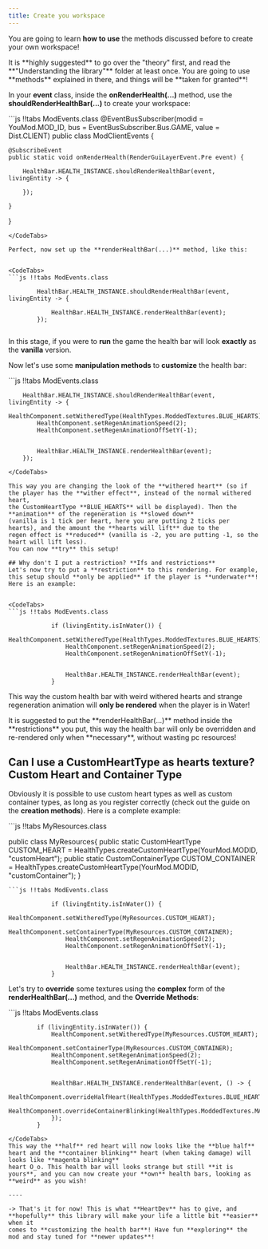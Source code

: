 ```yaml
---
title: Create you workspace
---
```

You are going to learn **how to use** the methods discussed before to create your own workspace!

<Callout variant="warning">
    It is **highly suggested** to go over the "theory" first, and read the **"Understanding the library"** folder at least once.
    You are going to use **methods** explained in there, and things will be **taken for granted**!
</Callout>

In your **event** class, inside the **onRenderHealth(...)** method, use the **shouldRenderHealthBar(...)** to create your workspace:


<CodeTabs>
```js !!tabs ModEvents.class
@EventBusSubscriber(modid = YouMod.MOD_ID, bus = EventBusSubscriber.Bus.GAME, value =  Dist.CLIENT)
public class ModClientEvents {

    @SubscribeEvent
    public static void onRenderHealth(RenderGuiLayerEvent.Pre event) {

        HealthBar.HEALTH_INSTANCE.shouldRenderHealthBar(event, livingEntity -> {

        });

    }

}


```
</CodeTabs>

Perfect, now set up the **renderHealthBar(...)** method, like this:


<CodeTabs>
```js !!tabs ModEvents.class

        HealthBar.HEALTH_INSTANCE.shouldRenderHealthBar(event, livingEntity -> {

            HealthBar.HEALTH_INSTANCE.renderHealthBar(event);
        });


```
</CodeTabs>

In this stage, if you were to **run** the game the health bar will look **exactly** as the **vanilla** version.


Now let's use some **manipulation methods** to **customize** the health bar:

<CodeTabs>
```js !!tabs ModEvents.class

        HealthBar.HEALTH_INSTANCE.shouldRenderHealthBar(event, livingEntity -> {
            HealthComponent.setWitheredType(HealthTypes.ModdedTextures.BLUE_HEARTS);
            HealthComponent.setRegenAnimationSpeed(2);
            HealthComponent.setRegenAnimationOffSetY(-1);


            HealthBar.HEALTH_INSTANCE.renderHealthBar(event);
        });

```
</CodeTabs>

This way you are changing the look of the **withered heart** (so if the player has the **wither effect**, instead of the normal withered heart,
the CustomHeartType **BLUE_HEARTS** will be displayed). Then the **animation** of the regeneration is **slowed down**
(vanilla is 1 tick per heart, here you are putting 2 ticks per hearts), and the amount the **hearts will lift** due to the
regen effect is **reduced** (vanilla is -2, you are putting -1, so the heart will lift less).
You can now **try** this setup!

## Why don't I put a restriction? **Ifs and restrictions**
Let's now try to put a **restriction** to this rendering. For example, this setup should **only be applied** if the player is **underwater**! Here is an example:


<CodeTabs>
```js !!tabs ModEvents.class

            if (livingEntity.isInWater()) {
                HealthComponent.setWitheredType(HealthTypes.ModdedTextures.BLUE_HEARTS);
                HealthComponent.setRegenAnimationSpeed(2);
                HealthComponent.setRegenAnimationOffSetY(-1);


                HealthBar.HEALTH_INSTANCE.renderHealthBar(event);
            }

```
</CodeTabs>

This way the custom health bar with weird withered hearts and strange regeneration animation will **only be rendered** when the player is in Water!


<Callout variant="info">
    It is suggested to put the **renderHealthBar(...)** method inside the **restrictions** you put, this way the health bar will only be overridden and re-rendered
    only when **necessary**, without wasting pc resources!
</Callout>

## Can I use a CustomHeartType as hearts texture? **Custom Heart and Container Type**
Obviously it is possible to use custom heart types as well as custom container types, as long as you register correctly
(check out the guide on the **creation methods**). Here is a complete example:

<CodeTabs>
```js !!tabs MyResources.class

public class MyResources{
    public static CustomHeartType CUSTOM_HEART = HealthTypes.createCustomHeartType(YourMod.MODID, "customHeart");
    public static CustomContainerType CUSTOM_CONTAINER = HealthTypes.createCustomHeartType(YourMod.MODID, "customContainer");
}

```
```js !!tabs ModEvents.class

            if (livingEntity.isInWater()) {
                HealthComponent.setWitheredType(MyResources.CUSTOM_HEART);
                HealthComponent.setContainerType(MyResources.CUSTOM_CONTAINER);
                HealthComponent.setRegenAnimationSpeed(2);
                HealthComponent.setRegenAnimationOffSetY(-1);


                HealthBar.HEALTH_INSTANCE.renderHealthBar(event);
            }

```
</CodeTabs>

Let's try to **override** some textures using the **complex** form of the **renderHealthBar(...)** method, and the **Override Methods**:

<CodeTabs>
```js !!tabs ModEvents.class

            if (livingEntity.isInWater()) {
                HealthComponent.setWitheredType(MyResources.CUSTOM_HEART);
                HealthComponent.setContainerType(MyResources.CUSTOM_CONTAINER);
                HealthComponent.setRegenAnimationSpeed(2);
                HealthComponent.setRegenAnimationOffSetY(-1);


                HealthBar.HEALTH_INSTANCE.renderHealthBar(event, () -> {
                    HealthComponent.overrideHalfHeart(HealthTypes.ModdedTextures.BLUE_HEARTS.half());
                    HealthComponent.overrideContainerBlinking(HealthTypes.ModdedTextures.MAGENTA_HEARTS.fullBlinkingDamage());
                });
            }

```
</CodeTabs>
This way the **half** red heart will now looks like the **blue half** heart and the **container blinking** heart (when taking damage) will looks like **magenta blinking**
heart O_o. This health bar will looks strange but still **it is yours**, and you can now create your **own** health bars, looking as **weird** as you wish!

----

-> That's it for now! This is what **HeartDev** has to give, and **hopefully** this library will make your life a little bit **easier** when it
comes to **customizing the health bar**! Have fun **exploring** the mod and stay tuned for **newer updates**!